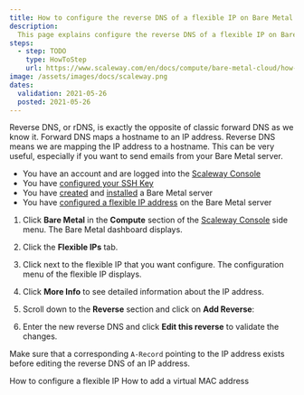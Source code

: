 ```yaml
---
title: How to configure the reverse DNS of a flexible IP on Bare Metal servers
description:
  This page explains configure the reverse DNS of a flexible IP on Bare Metal servers
steps:
  - step: TODO
    type: HowToStep
    url: https://www.scaleway.com/en/docs/compute/bare-metal-cloud/how-to/configure-reverse-dns-flexible-ip/
image: /assets/images/docs/scaleway.png
dates:
  validation: 2021-05-26
  posted: 2021-05-26
---
```


Reverse DNS, or rDNS, is exactly the opposite of classic forward DNS as we know it. Forward DNS maps a hostname to an IP address. Reverse DNS means we are mapping the IP address to a hostname. This can be very useful, especially if you want to send emails from your Bare Metal server.

<Message type="requirement">

- You have an account and are logged into the [Scaleway Console](https://console.scaleway.com)  
- You have [configured your SSH Key](/console/my-project/how-to/create-ssh-key)
- You have [created](/compute/bare-metal-cloud/how-to/create-server) and [installed](/compute/bare-metal-cloud/how-to/install-server) a Bare Metal server
- You have [configured a flexible IP address](/compute/bare-metal-cloud/how-to/configure-flexible-ip) on the Bare Metal server

</Message>

1. Click **Bare Metal** in the **Compute** section of the [Scaleway Console](https://console.scaleway.com) side menu. The Bare Metal dashboard displays.

2. Click the **Flexible IPs** tab. 

3. Click <Icon name="more" /> next to the flexible IP that you want configure. The configuration menu of the flexible IP displays. 

4. Click **More Info** to see detailed information about the IP address.

5. Scroll down to the **Reverse** section and click on **Add Reverse**:

  <Lightbox src="assets/scaleway_flexip_reverse.png" alt="" />

6. Enter the new reverse DNS and click **Edit this reverse** to validate the changes.

<Message type="note">

 Make sure that a corresponding `A-Record` pointing to the IP address exists before editing the reverse DNS of an IP address.

</Message>

<Navigation title="See Also">
  <PreviousButton to="/compute/bare-metal-cloud/how-to/configure-flexible-ip/">How to configure a flexible IP</PreviousButton>
  <NextButton to="/compute/bare-metal-cloud/how-to/add-virtual-mac-address/">How to add a virtual MAC address</NextButton>
</Navigation>
